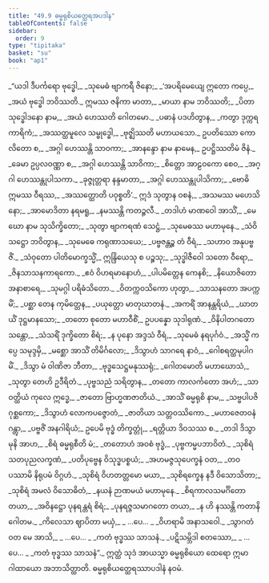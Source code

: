 ```yaml
---
title: "49.9 ဓမ္မရုစိယတ္ထေရအပဒါန"
tableOfContents: false
sidebar:
  order: 9
type: "tipitaka"
basket: "su"
book: "ap1"
---
```



<DynamicBreadcrumb />

<Division number="164" book="ap1" e="ch" v="20" p="442">

<Paragraph number="6365" type="verses" book="ap1">
_“ယဒါ ဒီပင်္ကရော ဗုဒ္ဓေါ,_  
_သုမေဓံ ဗျာကရီ ဇိနော;_  
_‘အပရိမေယျေ ဣတော ကပ္ပေ,_  
_အယံ ဗုဒ္ဓေါ ဘဝိဿတိ._  

</Paragraph>

</Division>
<Division number="165" book="ap1" e="ch" v="20" p="442">

<Paragraph number="6366" type="verses" book="ap1">
ဣမဿ ဇနိကာ မာတာ,_  
_မာယာ နာမ ဘဝိဿတိ;_  
_ပိတာ သုဒ္ဓေါဒနော နာမ,_  
_အယံ ဟေဿတိ ဂေါတမော._  

</Paragraph>

</Division>
<Division number="166" book="ap1" e="ch" v="20" p="442">

<Paragraph number="6367" type="verses" book="ap1">
_ပဓာနံ ပဒဟိတွာန,_  
_ကတွာ ဒုက္ကရကာရိကံ;_  
_အဿတ္ထမူလေ သမ္ဗုဒ္ဓေါ,_  
_ဗုဇ္ဈိဿတိ မဟာယသော._  

</Paragraph>

</Division>
<Division number="167" book="ap1" e="ch" v="20" p="443">

<Paragraph number="6368" book="ap1">
ဥပတိဿော ကောလိတော စ,_  
_အဂ္ဂါ ဟေဿန္တိ သာဝကာ;_  
_အာနန္ဒော နာမ နာမေန,_  
ဥပဋ္ဌိဿတိမံ ဇိနံ._  

</Paragraph>

</Division>
<Division number="168" book="ap1" e="ch" v="20" p="443">

<Paragraph number="6369" type="verses" book="ap1">
_ခေမာ ဥပ္ပလဝဏ္ဏာ စ,_  
_အဂ္ဂါ ဟေဿန္တိ သာဝိကာ;_  
_စိတ္တော အာဠဝကော စေဝ,_  
_အဂ္ဂါ ဟေဿန္တုပါသကာ._  

</Paragraph>

</Division>
<Division number="169" book="ap1" e="ch" v="20" p="443">

<Paragraph number="6370" type="verses" book="ap1">
_ခုဇ္ဇုတ္တရာ နန္ဒမာတာ,_  
_အဂ္ဂါ ဟေဿန္တုပါသိကာ;_  
_ဗောဓိ ဣမဿ ဝီရဿ,_  
_အဿတ္ထောတိ ပဝုစ္စတိ’._  

</Paragraph>

</Division>
<Division number="170" book="ap1" e="ch" v="20" p="443">

<Paragraph number="6371" type="verses" book="ap1">
ဣဒံ သုတွာန ဝစနံ,_  
_အသမဿ မဟေသိနော;_  
_အာမောဒိတာ နရမရူ,_  
_နမဿန္တိ ကတဉ္ဇလီ._  

</Paragraph>

</Division>
<Division number="171" book="ap1" e="ch" v="20" p="443">

<Paragraph number="6372" type="verses" book="ap1">
_တဒါဟံ မာဏဝေါ အာသိံ,_  
_မေဃော နာမ သုသိက္ခိတော;_  
_သုတွာ ဗျာကရဏံ သေဋ္ဌံ,_  
_သုမေဓဿ မဟာမုနေ._  

</Paragraph>

</Division>
<Division number="172" book="ap1" e="ch" v="20" p="443">

<Paragraph number="6373" type="verses" book="ap1">
_သံဝိသဋ္ဌော ဘဝိတွာန,_  
_သုမေဓေ ကရုဏာသယေ;_  
_ပဗ္ဗဇန္တဉ္စ တံ ဝီရံ,_  
_သဟာဝ အနုပဗ္ဗဇိံ._  

</Paragraph>

</Division>
<Division number="173" book="ap1" e="ch" v="20" p="443">

<Paragraph number="6374" type="verses" book="ap1">
_သံဝုတော ပါတိမောက္ခသ္မိံ,_  
ဣန္ဒြိယေသု စ ပဉ္စသု;_  
_သုဒ္ဓါဇီဝေါ သတော ဝီရော,_  
_ဇိနသာသနကာရကော._  

</Paragraph>

</Division>
<Division number="174" book="ap1" e="ch" v="20" p="443">

<Paragraph number="6375" type="verses" book="ap1">
_ဧဝံ ဝိဟရမာနောဟံ,_  
_ပါပမိတ္တေန ကေနစိ;_  
_နိယောဇိတော အနာစာရေ,_  
_သုမဂ္ဂါ ပရိဓံသိတော._  

</Paragraph>

</Division>
<Division number="175" book="ap1" e="ch" v="20" p="443">

<Paragraph number="6376" type="verses" book="ap1">
_ဝိတက္ကဝသိကော ဟုတွာ,_  
_သာသနတော အပက္ကမိံ;_  
_ပစ္ဆာ တေန ကုမိတ္တေန,_  
_ပယုတ္တော မာတုဃာတနံ._  

</Paragraph>

</Division>
<Division number="176" book="ap1" e="ch" v="20" p="443">

<Paragraph number="6377" type="verses" book="ap1">
_အကရိံ အာနန္တရိယံ,_  
_ဃာတယိံ ဒုဋ္ဌမာနသော;_  
_တတော စုတော မဟာဝီစိံ,_  
ဥပပန္နော သုဒါရုဏံ._  

</Paragraph>

</Division>
<Division number="177" book="ap1" e="ch" v="20" p="443">

<Paragraph number="6378" type="verses" book="ap1">
_ဝိနိပါတဂတော သန္တော,_  
_သံသရိံ ဒုက္ခိတော စိရံ;_  
_န ပုနော အဒ္ဒသံ ဝီရံ,_  
_သုမေဓံ နရပုင်္ဂဝံ._  

</Paragraph>

</Division>
<Division number="178" book="ap1" e="ch" v="20" p="444">

<Paragraph number="6379" type="verses" book="ap1">
_အသ္မိံ ကပ္ပေ သမုဒ္ဒမှိ,_  
_မစ္ဆော အာသိံ တိမိင်္ဂလော;_  
_ဒိသွာဟံ သာဂရေ နာဝံ,_  
_ဂေါစရတ္ထမုပါဂမိံ._  

</Paragraph>

</Division>
<Division number="179" book="ap1" e="ch" v="20" p="444">

<Paragraph number="6380" type="verses" book="ap1">
_ဒိသွာ မံ ဝါဏိဇာ ဘီတာ,_  
_ဗုဒ္ဓသေဋ္ဌမနုဿရုံ;_  
_ဂေါတမောတိ မဟာဃောသံ,_  
_သုတွာ တေဟိ ဥဒီရိတံ._  

</Paragraph>

</Division>
<Division number="180" book="ap1" e="ch" v="20" p="444">

<Paragraph number="6381" type="verses" book="ap1">
_ပုဗ္ဗသညံ သရိတွာန,_  
_တတော ကာလင်္ကတော အဟံ;_  
_သာဝတ္ထိယံ ကုလေ ဣဒ္ဓေ,_  
_ဇာတော ဗြာဟ္မဏဇာတိယံ._  

</Paragraph>

</Division>
<Division number="181" book="ap1" e="ch" v="20" p="444">

<Paragraph number="6382" type="verses" book="ap1">
_အာသိံ ဓမ္မရုစိ နာမ,_  
_သဗ္ဗပါပဇိဂုစ္ဆကော;_  
_ဒိသွာဟံ လောကပဇ္ဇောတံ,_  
_ဇာတိယာ သတ္တဝဿိကော._  

</Paragraph>

</Division>
<Division number="182" book="ap1" e="ch" v="20" p="444">

<Paragraph number="6383" type="verses" book="ap1">
_မဟာဇေတဝနံ ဂန္တွာ,_  
_ပဗ္ဗဇိံ အနဂါရိယံ;_  
ဥပေမိ ဗုဒ္ဓံ တိက္ခတ္တုံ,_  
_ရတ္တိယာ ဒိဝသဿ စ._  

</Paragraph>

</Division>
<Division number="183" book="ap1" e="ch" v="20" p="444">

<Paragraph number="6384" type="verses" book="ap1">
_တဒါ ဒိသွာ မုနိ အာဟ,_  
_စိရံ ဓမ္မရုစီတိ မံ;_  
_တတောဟံ အဝစံ ဗုဒ္ဓံ,_  
_ပုဗ္ဗကမ္မပဘာဝိတံ._  

</Paragraph>

</Division>
<Division number="184" book="ap1" e="ch" v="20" p="444">

<Paragraph number="6385" type="verses" book="ap1">
_သုစိရံ သတပုညလက္ခဏံ,_  
_ပတိပုဗ္ဗေန ဝိသုဒ္ဓပစ္စယံ;_  
_အဟမဇ္ဇသုပေက္ခနံ ဝတ,_  
_တဝ ပဿာမိ နိရုပမံ ဝိဂ္ဂဟံ._  

</Paragraph>

</Division>
<Division number="185" book="ap1" e="ch" v="20" p="444">

<Paragraph number="6386" type="verses" book="ap1">
_သုစိရံ ဝိဟတတ္တမော မယာ,_  
_သုစိရက္ခေန နဒီ ဝိသောသိတာ;_  
_သုစိရံ အမလံ ဝိသောဓိတံ,_  
_နယနံ ဉာဏမယံ မဟာမုနေ._  

</Paragraph>

</Division>
<Division number="186" book="ap1" e="ch" v="20" p="444">

<Paragraph number="6387" type="verses" book="ap1">
_စိရကာလသမင်္ဂိတော တယာ,_  
_အဝိနဋ္ဌော ပုနရန္တရံ စိရံ;_  
_ပုနရဇ္ဇသမာဂတော တယာ,_  
_န ဟိ နဿန္တိ ကတာနိ ဂေါတမ._  

</Paragraph>

</Division>
<Division number="187" book="ap1" e="ch" v="20" p="444">

<Paragraph number="6388" type="verses" book="ap1">
_ကိလေသာ ဈာပိတာ မယှံ,_  
_ …ပေ… _  
_ဝိဟရာမိ အနာသဝေါ._  

</Paragraph>

</Division>
<Division number="188" book="ap1" e="ch" v="20" p="444">

<Paragraph number="6389" type="verses" book="ap1">
_သွာဂတံ ဝတ မေ အာသိ,_  
_ …ပေ… _  
_ကတံ ဗုဒ္ဓဿ သာသနံ._  

</Paragraph>

</Division>
<Division number="189" book="ap1" e="ch" v="20" p="444">

<Paragraph number="6390" type="verses" book="ap1">
_ပဋိသမ္ဘိဒါ စတဿော,_  
_ …ပေ… _  
_ကတံ ဗုဒ္ဓဿ သာသနံ”._  

</Paragraph>

<Paragraph number="6391" book="ap1">
ဣတ္ထံ သုဒံ အာယသ္မာ ဓမ္မရုစိယော ထေရော ဣမာ ဂါထာယော အဘာသိတ္ထာတိ.

</Paragraph>
</Division>

<Paragraph number="6392" type="center" book="ap1">
ဓမ္မရုစိယတ္ထေရဿာပဒါနံ နဝမံ.
</Paragraph>
